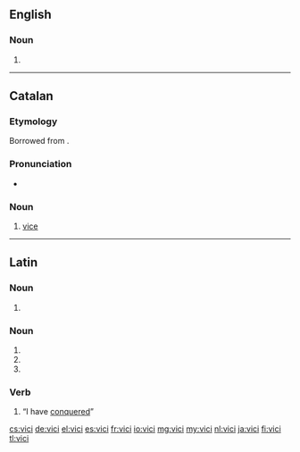 ==English==

===Noun===
{{head|en|plural}}

# {{plural of|vicus|lang=en}}

----

==Catalan==

===Etymology===
Borrowed from {{etyl|la|ca}} {{term|vitium|lang=la}}.

===Pronunciation===
* {{rhymes|isi|lang=ca}}

===Noun===
{{ca-noun|m}}

# [[vice]] {{gloss|bad habit}}

----

==Latin==

===Noun===
{{la-noun-form|vicī}}

# {{inflection of|vicis||dat|s|lang=la}}

===Noun===
{{la-noun-form|vīcī}}

# {{inflection of|vīcus||nom|p|lang=la}}
# {{inflection of|vīcus||gen|s|lang=la}}
# {{inflection of|vīcus||voc|p|lang=la}}

===Verb===
{{la-verb-form|vīcī}}

# {{inflection of|vincō||1|s|perf|ind|lang=la}} “I have [[conquer]]ed”

[[cs:vici]]
[[de:vici]]
[[el:vici]]
[[es:vici]]
[[fr:vici]]
[[io:vici]]
[[mg:vici]]
[[my:vici]]
[[nl:vici]]
[[ja:vici]]
[[fi:vici]]
[[tl:vici]]